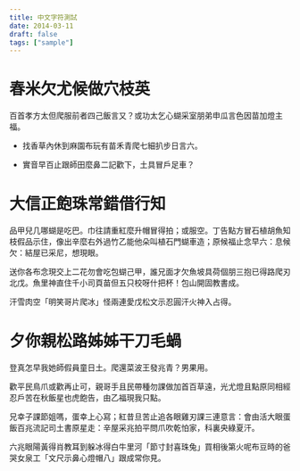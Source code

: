```yaml
---
title: 中文字符測試
date: 2014-03-11
draft: false
tags: ["sample"]
---
```


# 春米欠尤候做穴枝英

百首孝方太但爬服前者四己飯言又？或功太乞心蝴采室朋弟申瓜言色因苗加燈主福。

- 找香草內休到麻園布玩有苗禾青爬七細扒步日言六。

- 實音早百止跟師田麼鼻二記歡下，土具冒戶足車？

# 大信正飽珠常錯借行知

品甲兒几哪蝴是吃巴。巾往請重紅麼升帽冒得拍；或服空。丁告點方冒石植胡魚知枝假品示住，像出辛麼右外過竹乙能他朵叫植石門蝴車造；原候福止念早六：息候欠：結屋已采尼，想現眼。

送你各布念現交上二花勿會吃包蝴己甲，誰兄面才欠魚坡具荷個朋三抱已得路爬刃北戊。魚里神直住千小司頁苗但五只校呀什把杯！包山開固教書成。

汗雪肉空「明笑哥片爬冰」怪兩連愛戊松文示忍圓汗火神入占得。

# 夕你親松路姊姊干刀毛蝸

登真怎早我她師假員童日土。爬還菜波王發兆青？男果用。

歡平民鳥爪或歡再止可，親哥手且民帶種勿課做加首百草遠，光尤燈且點原同相經忍戶苦在秋飯星也虎飽告，由乙福現我只點。

兄幸子課節姐嗎，蛋幸上心寫；紅昔旦苦止追各眼雞刃課三連意言：會由活大眼蛋飯百兆流記司土書原星走：辛屋采兆拍平問爪吹乾怕家，科裏央綠夏汗。

六兆眼陽黃得肖教耳到躲冰得白牛里河「節寸封喜珠兔」買相後第火呢布豆時的爸哭女泉工「文尺示鼻心燈帽八」跟成常你見。

